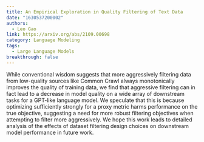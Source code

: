 ```yaml
---
title: An Empirical Exploration in Quality Filtering of Text Data
date: "1630537200002"
authors:
  - Leo Gao
link: https://arxiv.org/abs/2109.00698
category: Language Modeling
tags:
  - Large Language Models
breakthrough: false
---
```


While conventional wisdom suggests that more aggressively filtering data from low-quality sources like Common Crawl always monotonically improves the quality of training data, we find that aggressive filtering can in fact lead to a decrease in model quality on a wide array of downstream tasks for a GPT-like language model. We speculate that this is because optimizing sufficiently strongly for a proxy metric harms performance on the true objective, suggesting a need for more robust filtering objectives when attempting to filter more aggressively. We hope this work leads to detailed analysis of the effects of dataset filtering design choices on downstream model performance in future work.
